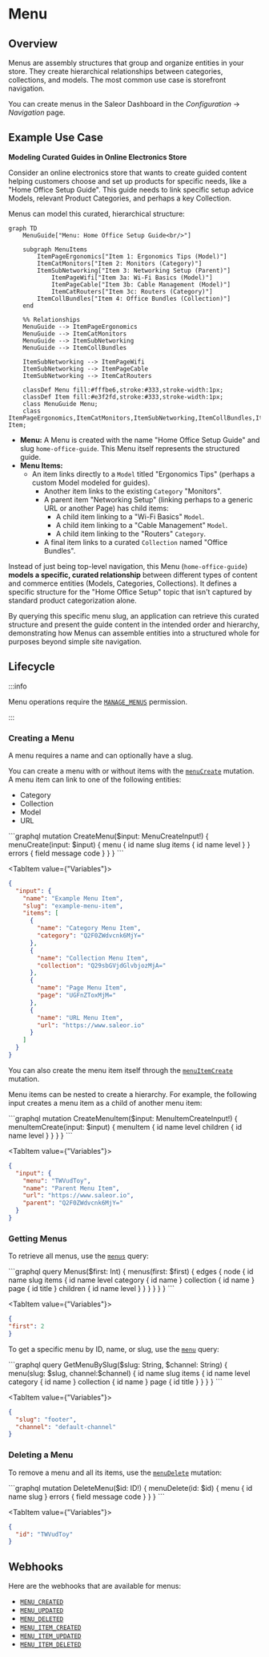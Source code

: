 # Menu


## Overview

Menus are assembly structures that group and organize entities in your store. They create hierarchical relationships between categories, collections, and models. The most common use case is storefront navigation.

You can create menus in the Saleor Dashboard in the _Configuration_ → _Navigation_ page.

## Example Use Case

**Modeling Curated Guides in Online Electronics Store**

Consider an online electronics store that wants to create guided content helping customers choose and set up products for specific needs, like a "Home Office Setup Guide". This guide needs to link specific setup advice Models, relevant Product Categories, and perhaps a key Collection.

Menus can model this curated, hierarchical structure:

```mermaid
graph TD
    MenuGuide["Menu: Home Office Setup Guide<br/>"]

    subgraph MenuItems
        ItemPageErgonomics["Item 1: Ergonomics Tips (Model)"]
        ItemCatMonitors["Item 2: Monitors (Category)"]
        ItemSubNetworking["Item 3: Networking Setup (Parent)"]
            ItemPageWifi["Item 3a: Wi-Fi Basics (Model)"]
            ItemPageCable["Item 3b: Cable Management (Model)"]
            ItemCatRouters["Item 3c: Routers (Category)"]
        ItemCollBundles["Item 4: Office Bundles (Collection)"]
    end

    %% Relationships
    MenuGuide --> ItemPageErgonomics
    MenuGuide --> ItemCatMonitors
    MenuGuide --> ItemSubNetworking
    MenuGuide --> ItemCollBundles

    ItemSubNetworking --> ItemPageWifi
    ItemSubNetworking --> ItemPageCable
    ItemSubNetworking --> ItemCatRouters

    classDef Menu fill:#fffbe6,stroke:#333,stroke-width:1px;
    classDef Item fill:#e3f2fd,stroke:#333,stroke-width:1px;
    class MenuGuide Menu;
    class ItemPageErgonomics,ItemCatMonitors,ItemSubNetworking,ItemCollBundles,ItemPageWifi,ItemPageCable,ItemCatRouters Item;
```

- **Menu:** A Menu is created with the name "Home Office Setup Guide" and slug `home-office-guide`. This Menu itself represents the structured guide.
- **Menu Items:**
  - An item links directly to a `Model` titled "Ergonomics Tips" (perhaps a custom Model modeled for guides).
    - Another item links to the existing `Category` "Monitors".
    - A parent item "Networking Setup" (linking perhaps to a generic URL or another Page) has child items:
      - A child item linking to a "Wi-Fi Basics" `Model`.
      - A child item linking to a "Cable Management" `Model`.
      - A child item linking to the "Routers" `Category`.
    - A final item links to a curated `Collection` named "Office Bundles".


Instead of just being top-level navigation, this Menu (`home-office-guide`) **models a specific, curated relationship** between different types of content and commerce entities (Models, Categories, Collections). It defines a specific structure for the "Home Office Setup" topic that isn't captured by standard product categorization alone.

By querying this specific menu slug, an application can retrieve this curated structure and present the guide content in the intended order and hierarchy, demonstrating how Menus can assemble entities into a structured whole for purposes beyond simple site navigation.

## Lifecycle

:::info

Menu operations require the [`MANAGE_MENUS`](developer/permissions.mdx#available-permissions) permission.

:::

### Creating a Menu

A menu requires a name and can optionally have a slug. 

You can create a menu with or without items with the [`menuCreate`](/api-reference/menu/mutations/menu-create) mutation.
A menu item can link to one of the following entities:

- Category
- Collection
- Model
- URL

<Tabs>
<TabItem value="Mutation">
```graphql
mutation CreateMenu($input: MenuCreateInput!) {
  menuCreate(input: $input) {
    menu {
      id
      name
      slug
      items {
        id
        name
        level
      }
    }
    errors {
      field
      message
      code
    }
  }
}
```
</TabItem>

<TabItem value={"Variables"}>
```json
{
  "input": {
    "name": "Example Menu Item",
    "slug": "example-menu-item",
    "items": [
      {
        "name": "Category Menu Item",
        "category": "Q2F0ZWdvcnk6MjY="
      },
      {
        "name": "Collection Menu Item",
        "collection": "Q29sbGVjdGlvbjozMjA="
      },
      {
        "name": "Page Menu Item",
        "page": "UGFnZToxMjM="
      },
      {
        "name": "URL Menu Item",
        "url": "https://www.saleor.io"
      }
    ]
  }
}
```
</TabItem>
</Tabs>

You can also create the menu item itself through the [`menuItemCreate`](/api-reference/menu/mutations/menu-item-create) mutation.

Menu items can be nested to create a hierarchy. For example, the following input creates a menu item as a child of another menu item:

<Tabs>
<TabItem value="Mutation">
```graphql
mutation CreateMenuItem($input: MenuItemCreateInput!) {
  menuItemCreate(input: $input) {
    menuItem {
      id
      name
      level
      children {
        id
        name
        level
      }
    }
  }
}
```
</TabItem>

<TabItem value={"Variables"}>
```json
{
  "input": {
    "menu": "TWVudToy",
    "name": "Parent Menu Item",
    "url": "https://www.saleor.io",
    "parent": "Q2F0ZWdvcnk6MjY="
  }
}
```
</TabItem>
</Tabs>

### Getting Menus

To retrieve all menus, use the [`menus`](/api-reference/menu/queries/menus) query:


<Tabs>
<TabItem value="Query">
```graphql
query Menus($first: Int) {
  menus(first: $first) {
    edges {
      node {
        id
        name
        slug
        items {
          id
          name
          level
          category {
            id
            name
          }
          collection {
            id
            name
          }
          page {
            id
            title
          }
          children {
            id
            name
            level
          }
        }
      }
    }
  }
}
```
</TabItem>

<TabItem value={"Variables"}>
```json
{
"first": 2
}
```
</TabItem>
</Tabs>

To get a specific menu by ID, name, or slug, use the [`menu`](/api-reference/menu/queries/menu) query:

<Tabs>
<TabItem value="Query">
```graphql
query GetMenuBySlug($slug: String, $channel: String) {
  menu(slug: $slug, channel:$channel) {
    id
    name
    slug
    items {
      id
      name
      level
      category {
        id
        name
      }
      collection {
        id
        name
      }
      page {
        id
        title
      }
    }
  }
}
```
</TabItem>

<TabItem value={"Variables"}>
```json
{
  "slug": "footer",
  "channel": "default-channel"
}
```
</TabItem>
</Tabs>

### Deleting a Menu

To remove a menu and all its items, use the [`menuDelete`](/api-reference/menu/mutations/menu-delete) mutation:

<Tabs>
<TabItem value="Mutation">
```graphql
mutation DeleteMenu($id: ID!) {
  menuDelete(id: $id) {
    menu {
      id
      name
      slug
    }
    errors {
      field
      message
      code
    }
  }
}
```
</TabItem>

<TabItem value={"Variables"}>
```json
{
  "id": "TWVudToy"
}
```
</TabItem>
</Tabs>


## Webhooks

Here are the webhooks that are available for menus:

- [`MENU_CREATED`](/api-reference/menu/objects/menu-created)
- [`MENU_UPDATED`](/api-reference/menu/objects/menu-updated)
- [`MENU_DELETED`](/api-reference/menu/objects/menu-deleted)
- [`MENU_ITEM_CREATED`](/api-reference/menu/objects/menu-item-created)
- [`MENU_ITEM_UPDATED`](/api-reference/menu/objects/menu-item-updated)
- [`MENU_ITEM_DELETED`](/api-reference/menu/objects/menu-item-deleted)
